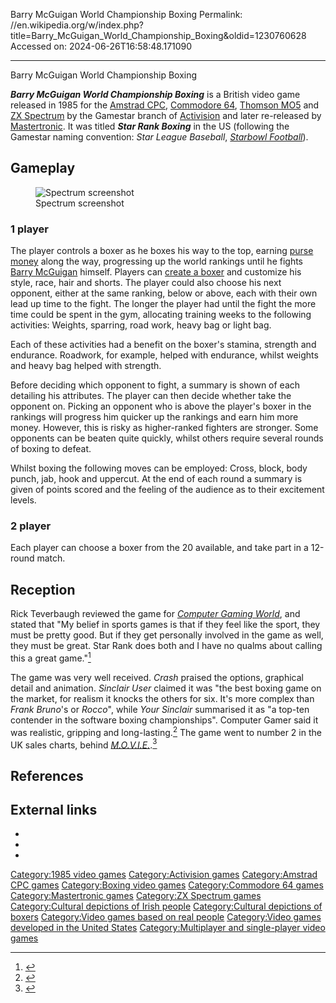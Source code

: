 Barry McGuigan World Championship Boxing
Permalink: //en.wikipedia.org/w/index.php?title=Barry_McGuigan_World_Championship_Boxing&oldid=1230760628
Accessed on: 2024-06-26T16:58:48.171090



------
Barry McGuigan World Championship Boxing
{{Short description|1985 video game}}
{{More footnotes needed|date=February 2008}}
{{Infobox video game
|title = Barry McGuigan World Championship Boxing
|image = Barry McGuigan World Championship Boxing.jpg
|developer = 
|publisher = Gamestar / [[Activision]]<br/>[[Mastertronic]]
|programmer = [[Troy Lyndon]]
|artist = Doug Barnett
|released = [[1985 in video gaming|1985]]
|genre = [[Sports game|Sports]]
|modes = [[Single-player]], [[Two player]]
|platforms = [[Amstrad CPC]], [[Commodore 64]], [[Thomson MO5]], [[ZX Spectrum]]
}}

'''''Barry McGuigan World Championship Boxing''''' is a British video game released in 1985 for the  [[Amstrad CPC]], [[Commodore 64]], [[Thomson MO5]] and [[ZX Spectrum]] by the Gamestar branch of [[Activision]] and later re-released by [[Mastertronic]]. It was titled  '''''Star Rank Boxing''''' in the US (following the Gamestar naming convention: ''Star League Baseball'', ''[[Starbowl Football]]'').

==Gameplay==
[[Image:Barry McGuigan Boxing Speccy.png|thumb|left|Spectrum screenshot]]

===1 player===
The player controls a boxer as he boxes his way to the top, earning [[purse money]] along the way, progressing up the world rankings until he fights [[Barry McGuigan]] himself. Players can [[character creation|create a boxer]] and customize his style, race, hair and shorts. The player could also choose his next opponent, either at the same ranking, below or above, each with their own lead up time to the fight. The longer the player had until the fight the more time could be spent in the gym, allocating training weeks to the following activities: Weights, sparring, road work, heavy bag or light bag.

Each of these activities had a benefit on the boxer's stamina, strength and endurance. Roadwork, for example, helped with endurance, whilst weights and heavy bag helped with strength.

Before deciding which opponent to fight, a summary is shown of each detailing his attributes.  The player can then decide whether take the opponent on. Picking an opponent who is above the player's boxer in the rankings will progress him quicker up the rankings and earn him more money. However, this is risky as higher-ranked fighters are stronger. Some opponents can be beaten quite quickly, whilst others require several rounds of boxing to defeat.

Whilst boxing the following moves can be employed: Cross, block, body punch, jab, hook and uppercut. At the end of each round a summary is given of points scored and the feeling of the audience as to their excitement levels.

===2 player===
Each player can choose a boxer from the 20 available, and take part in a 12-round match.

==Reception==
{{Video game reviews
| CVG = 75%<ref>{{cite web|url=http://www.worldofspectrum.org/showmag.cgi?mag=C+VG/Issue092/Pages/CVG09200075.jpg |title=Archive - Magazine viewer |publisher=World of Spectrum |date= |access-date=2012-01-25}}</ref>
| CRASH = 88%<ref>{{cite web|url=http://www.worldofspectrum.org/showmag.cgi?mag=Crash/Issue25/Pages/Crash2500019.jpg |title=Archive - Magazine viewer |publisher=World of Spectrum |date= |access-date=2012-01-25}}</ref>
| SUser = {{Rating|5|5}}<ref>{{cite web|url=http://www.worldofspectrum.org/showmag.cgi?mag=SinclairUser/Issue047/Pages/SinclairUser04700060.jpg |title=Archive - Magazine viewer |publisher=World of Spectrum |date= |access-date=2012-01-25}}</ref>
| YSinclair = 8/10<ref>{{cite web |url=http://www.ysrnry.co.uk/articles/barrymcguigan.htm |title=Barry McGuigan's World Championship Boxing |publisher=Ysrnry.co.uk |date= |access-date=2012-01-25 |archive-url=https://web.archive.org/web/20120128104056/http://www.ysrnry.co.uk/articles/barrymcguigan.htm |archive-date=2012-01-28 |url-status=dead }}</ref>
}}

Rick Teverbaugh reviewed the game for ''[[Computer Gaming World]]'', and stated that "My belief in sports games is that if they feel like the sport, they must be pretty good. But if they get {{sic|your}} personally involved in the game as well, they must be great. Star Rank does both and I have no qualms about calling this a great game."<ref name="CGW27">{{cite magazine |last=Teverbaugh |first=Rick |title=Sports Scorecard |magazine=Computer Gaming World |date=April 1986 |volume=1 |issue=27 |pages=40–41}}</ref>

The game was very well received. ''Crash'' praised the options, graphical detail and animation. ''Sinclair User'' claimed it was "the best boxing game on the market, for realism it knocks the others for six. It's more complex than ''Frank Bruno'''s or ''Rocco''", while ''Your Sinclair'' summarised it as "a top-ten contender in the software boxing championships". Computer Gamer said it was realistic, gripping and long-lasting.<ref>{{cite web|url=http://www.worldofspectrum.org/showmag.cgi?mag=ComputerGamer/Issue07/Pages/ComputerGamer0700048.jpg |title=Archive - Magazine viewer |publisher=World of Spectrum |date= |access-date=2012-01-25}}</ref> The game went to number 2 in the UK sales charts, behind ''[[M.O.V.I.E.]]''.<ref>{{Cite web |url=http://ysrnry.co.uk/ys5.htm |title=Archived copy |access-date=2014-06-15 |archive-url=https://web.archive.org/web/20140617173955/http://ysrnry.co.uk/ys5.htm |archive-date=2014-06-17 |url-status=dead }}</ref>

==References==
{{Reflist}}

==External links==
*{{Lemon64 game|id=220}}
*{{moby game|id=/star-rank-boxing}}
*{{WoS_game|id=0000426}}

{{DEFAULTSORT:McGuigan}}
[[Category:1985 video games]]
[[Category:Activision games]]
[[Category:Amstrad CPC games]]
[[Category:Boxing video games]]
[[Category:Commodore 64 games]]
[[Category:Mastertronic games]]
[[Category:ZX Spectrum games]]
[[Category:Cultural depictions of Irish people]]
[[Category:Cultural depictions of boxers]]
[[Category:Video games based on real people]]
[[Category:Video games developed in the United States]]
[[Category:Multiplayer and single-player video games]]